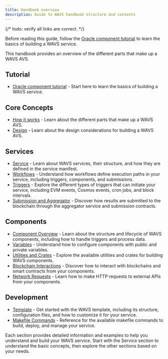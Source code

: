 ```yaml
---
title: Handbook overview
description: Guide to WAVS handbook structure and contents
---
```

<!--docsignore
docsignore-->

<Callout title="Follow the tutorial" type="info">
{/* todo: verify all links are correct. */}

Before reading this guide, follow the [Oracle component tutorial](/tutorial/1-overview) to learn the basics of building a WAVS service.

</Callout>

This handbook provides an overview of the different parts that make up a WAVS AVS.

## Tutorial

- [Oracle component tutorial](/tutorial/1-overview) - Start here to learn the basics of building a WAVS service.

## Core Concepts

- [How it works](../how-it-works) - Learn about the different parts that make up a WAVS AVS.
- [Design](../design) - Learn about the design considerations for building a WAVS AVS.

## Services

- [Service](./service) - Learn about WAVS services, their structure, and how they are defined in the service manifest.
- [Workflows](./workflows) - Understand how workflows define execution paths in your service, including triggers, components, and submissions.
- [Triggers](./triggers) - Explore the different types of triggers that can initiate your service, including EVM events, Cosmos events, cron jobs, and block intervals.
- [Submission and Aggregator](./submission) - Discover how results are submitted to the blockchain through the aggregator service and submission contracts.

## Components
- [Component Overview](./components/component) - Learn about the structure and lifecycle of WAVS components, including how to handle triggers and process data.
- [Variables](./components/variables) - Understand how to configure components with public and private variables.
- [Utilities and Crates](./components/utilities) - Explore the available utilities and crates for building WAVS components.
- [Blockchain Interactions](./components/blockchain-interactions) - Discover how to interact with blockchains and smart contracts from your components.
- [Network Requests](./components/network-requests) - Learn how to make HTTP requests to external APIs from your components.


## Development
- [Template](./template) - Get started with the WAVS template, including its structure, configuration files, and how to customize it for your service.
- [Makefile Commands](./commands) - Reference for the available makefile commands to build, deploy, and manage your service.

Each section provides detailed information and examples to help you understand and build your WAVS service. Start with the Service section to understand the basic concepts, then explore the other sections based on your needs.





